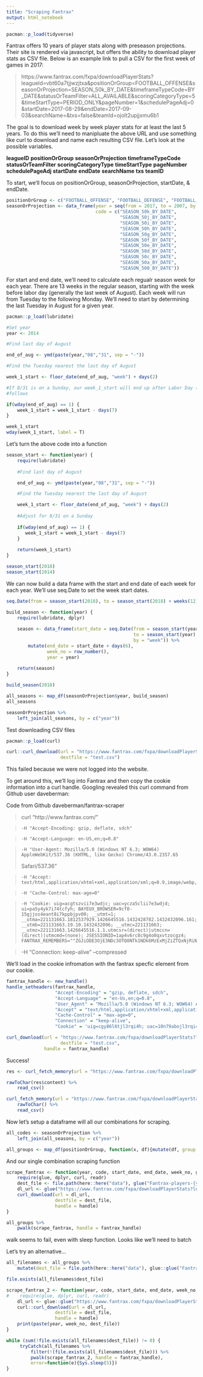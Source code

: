```yaml
---
title: "Scraping Fantrax"
output: html_notebook
---
```


```r
pacman::p_load(tidyverse)
```


Fantrax offers 10 years of player stats along with preseason projections.  Their site is rendered via javascript, but
offers the ability to download player stats as CSV file.  Below is an example link to pull a CSV for the first week of
games in 2017:

>   https://www.fantrax.com/fxpa/downloadPlayerStats?leagueId=vbt60a7tjjwzjtxa&positionOrGroup=FOOTBALL_OFFENSE&seasonOrProjection=SEASON_50k_BY_DATE&timeframeTypeCode=BY_DATE&statusOrTeamFilter=ALL_AVAILABLE&scoringCategoryType=5&timeStartType=PERIOD_ONLY&pageNumber=1&schedulePageAdj=0&startDate=2017-08-29&endDate=2017-09-03&searchName=&txs=false&teamId=ojolt2upjjxmu6b1

The goal is to download week by week player stats for at least the last 5 years. To do this we'll need to manipluate the
above URL and use something like curl to download and name each resulting CSV file.  Let's look at the possible variables.

**leagueID**
**positionOrGroup**
**seasonOrProjection**
**timeframeTypeCode**
**statusOrTeamFilter**
**scoringCategoryType**
**timeStartType**
**pageNumber**
**schedulePageAdj**
**startDate**
**endDate**
**searchName**
**txs**
**teamID**

To start, we'll focus on positionOrGroup, seasonOrProjection, startDate, & endDate.

```r
positionOrGroup <- c("FOOTBALL_OFFENSE", "FOOTBALL_DEFENSE", "FOOTBALL_TEAM_DEFENSE_SPECIAL_TEAMS")
seasonOrProjection <- data_frame(year = seq(from = 2017, to = 2007, by = -1),
                                 code = c("SEASON_50k_BY_DATE",
                                          "SEASON_50j_BY_DATE",
                                          "SEASON_50i_BY_DATE",
                                          "SEASON_50h_BY_DATE",
                                          "SEASON_50g_BY_DATE",
                                          "SEASON_50f_BY_DATE",
                                          "SEASON_50e_BY_DATE",
                                          "SEASON_50d_BY_DATE",
                                          "SEASON_50c_BY_DATE",
                                          "SEASON_50a_BY_DATE",
                                          "SEASON_508_BY_DATE"))
```

For start and end date, we'll need to calculate each regualr season week for each year.  There are 13 weeks in the 
regular season, starting with the week before labor day (generally the last week of August).
Each week will run from Tuesday to the following Monday.  We'll need to start by determining the last Tuesday in August 
for a given year.

```r
pacman::p_load(lubridate)

#Set year
year <- 2014

#Find last day of August

end_of_aug <- ymd(paste(year,"08","31", sep = "-"))

#Find the Tuesday nearest the last day of August

week_1_start <- floor_date(end_of_aug, "week") + days(2)

#If 8/31 is on a Sunday, our week_1_start will end up after Labor Day (the first Monday of September). We can adjust as
#follows

if(wday(end_of_aug) == 1) {
    week_1_start = week_1_start - days(7)
}

week_1_start
wday(week_1_start, label = T)
```

Let's turn the above code into a function

```r
season_start <- function(year) {
    require(lubridate)
    
    #Find last day of August

    end_of_aug <- ymd(paste(year,"08","31", sep = "-"))

    #Find the Tuesday nearest the last day of August

    week_1_start <- floor_date(end_of_aug, "week") + days(2)
    
    #Adjust for 8/31 on a Sunday
    
    if(wday(end_of_aug) == 1) {
       week_1_start = week_1_start - days(7)
    }
    
    return(week_1_start)
}

season_start(2018)
season_start(2014)
```

We can now build a data frame with the start and end date of each week for each year. We'll use seq.Date to set the week
start dates.

```r
seq.Date(from = season_start(2018), to = season_start(2018) + weeks(12), by = "week")
```

```r
build_season <- function(year) {
    require(lubridate, dplyr)
    
    season <- data_frame(start_date = seq.Date(from = season_start(year),
                                               to = season_start(year) + weeks(12),
                                               by = "week")) %>%
        mutate(end_date = start_date + days(6),
               week_no = row_number(),
               year = year)
    
    return(season)
}

build_season(2018)
```

```r
all_seasons <- map_df(seasonOrProjection$year, build_season)
all_seasons
```

```r
seasonOrProjection %>%
    left_join(all_seasons, by = c("year"))
```

Test downloading CSV files

```r
pacman::p_load(curl)
```


```r
curl::curl_download(url = "https://www.fantrax.com/fxpa/downloadPlayerStats?leagueId=vbt60a7tjjwzjtxa&positionOrGroup=FOOTBALL_OFFENSE&seasonOrProjection=SEASON_50k_BY_DATE&timeframeTypeCode=BY_DATE&statusOrTeamFilter=ALL_AVAILABLE&scoringCategoryType=5&timeStartType=PERIOD_ONLY&pageNumber=1&schedulePageAdj=0&startDate=2017-08-29&endDate=2017-09-03&searchName=&txs=false&teamId=ojolt2upjjxmu6b1",
                    destfile = "test.csv")
```

This failed because we were not logged into the website.

To get around this, we'll log into Fantrax and then copy the cookie information into a curl handle.  Googling revealed 
this curl command from Github user daveberman:

Code from Github daveberman/fantrax-scraper

>curl "http://www.fantrax.com/" 

>     -H "Accept-Encoding: gzip, deflate, sdch" 

>     -H "Accept-Language: en-US,en;q=0.8" 

>     -H "User-Agent: Mozilla/5.0 (Windows NT 6.3; WOW64) AppleWebKit/537.36 (KHTML, like Gecko) Chrome/43.0.2357.65 
Safari/537.36" 

>     -H "Accept: text/html,application/xhtml+xml,application/xml;q=0.9,image/webp,*/*;q=0.8" 

>     -H "Cache-Control: max-age=0" 

>     -H "Cookie: uig=acgtszvii7e3wdjc; uac=ycza5clii7e3wdjd; ui=pa5y4yk7i74tcfyh; BAYEUX_BROWSER=9cf0-15gjjos4eant8i7kppbjpv00; __utmt=1; __utma=221131663.1812537929.1426645516.1432428782.1432432096.161; __utmb=221131663.19.10.1432432096; __utmc=221131663; __utmz=221131663.1426645516.1.1.utmcsr=(direct)|utmccn=(direct)|utmcmd=(none); JSESSIONID=1ap4v6rc8c9g4o0qxvtzocgz4; FANTRAX_REMEMBERS=""ZGJiODE3OjE3NDc3OTQ0NTk1NDk6MzExMjZiZTQxNjRiNGM1NjM4M2ZiY2U5MWQ3YTc1NzM=""" 

>    -H "Connection: keep-alive" --compressed


We'll load in the cookie infromation with the fantrax specfic element from our cookie.

```r
fantrax_handle <- new_handle()
handle_setheaders(fantrax_handle,
                  "Accept-Encoding" = "gzip, deflate, sdch",
                  "Accept-Language" = "en-Us,en;q=0.8",
                  "User_Agent" = "Mozilla/5.0 (Windows NT 6.3; WOW64) AppleWebKit/537.36 (KHTML, like Gecko) Chrome/43.0.2357.65 Safari/537.36",
                  "Accept" = "text/html,application/xhtml+xml,application/xml;q=0.9,image/webp,*/*;q=0.8",
                  "Cache-Control" = "max-age=0",
                  "Connection" = "keep-alive",
                  "Cookie" = 'uig=cgy86l6tjl3rqi4h; uac=10n79abojl3rqi4h; ui=wjy9qxvijjz4kho0; BAYEUX_BROWSER=abxcgtep2w1jr6bq;JSESSIONID=node0lvyebaf8egfi1qw3aufto92tk9809.node0; FX_REM=anNjaHdhbjoxODUwMjM1NzI5NDM5OjMzMjM1NmYzMWQ4YjdmNGM0N2Y3NzgxNTYzZDY5NTFk; _ga=GA1.2.1427721507.1534859530; _gid=GA1.2.1623411655.1534859530')
```


```r
curl_download(url = "https://www.fantrax.com/fxpa/downloadPlayerStats?leagueId=vbt60a7tjjwzjtxa&positionOrGroup=FOOTBALL_OFFENSE&seasonOrProjection=SEASON_50k_BY_DATE&timeframeTypeCode=BY_DATE&statusOrTeamFilter=ALL_AVAILABLE&scoringCategoryType=5&timeStartType=PERIOD_ONLY&pageNumber=1&schedulePageAdj=0&startDate=2017-08-29&endDate=2017-09-03&searchName=&txs=false&teamId=ojolt2upjjxmu6b1",
                    destfile = "test.csv",
              handle = fantrax_handle)
```

Success!

```r
res <- curl_fetch_memory(url = "https://www.fantrax.com/fxpa/downloadPlayerStats?leagueId=vbt60a7tjjwzjtxa&positionOrGroup=FOOTBALL_OFFENSE&seasonOrProjection=SEASON_50k_BY_DATE&timeframeTypeCode=BY_DATE&statusOrTeamFilter=ALL_AVAILABLE&scoringCategoryType=5&timeStartType=PERIOD_ONLY&pageNumber=1&schedulePageAdj=0&startDate=2017-08-29&endDate=2017-09-03&searchName=&txs=false&teamId=ojolt2upjjxmu6b1", handle = fantrax_handle)

rawToChar(res$content) %>%
    read_csv()
```

```r
curl_fetch_memory(url = "https://www.fantrax.com/fxpa/downloadPlayerStats?leagueId=vbt60a7tjjwzjtxa&positionOrGroup=FOOTBALL_OFFENSE&seasonOrProjection=SEASON_50k_BY_DATE&timeframeTypeCode=BY_DATE&statusOrTeamFilter=ALL_AVAILABLE&scoringCategoryType=5&timeStartType=PERIOD_ONLY&pageNumber=1&schedulePageAdj=0&startDate=2017-08-29&endDate=2017-09-03&searchName=&txs=false&teamId=ojolt2upjjxmu6b1", handle = fantrax_handle)$content %>%
    rawToChar() %>%
    read_csv()
```


Now let's setup a dataframe will all our combinations for scraping.

```r
all_codes <- seasonOrProjection %>%
    left_join(all_seasons, by = c("year"))

all_groups <- map_df(positionOrGroup, function(x, df){mutate(df, group = x)}, df = all_codes)
```

And our single combination scraping function

```r
scrape_fantrax <- function(year, code, start_date, end_date, week_no, group, handle) {
    require(glue, dplyr, curl, readr)
    dest_file <- file.path(here::here("data"), glue("Fantrax-players-{year}-week-{week_no}-{group}.csv"))
    dl_url <- glue("https://www.fantrax.com/fxpa/downloadPlayerStats?leagueId=vbt60a7tjjwzjtxa&positionOrGroup={group}&","seasonOrProjection={code}&timeframeTypeCode=BY_DATE&statusOrTeamFilter=ALL_AVAILABLE&scoringCategoryType=5&timeStartType=PERIOD_ONLY&pageNumber=1&schedulePageAdj=0&startDate={start_date}&endDate={end_date}&searchName=&txs=false&teamId=ojolt2upjjxmu6b1")
    curl_download(url = dl_url,
                  destfile = dest_file,
                  handle = handle)
}
```

```r
all_groups %>%
    pwalk(scrape_fantrax, handle = fantrax_handle)
```

walk seems to fail, even with sleep function. Looks like we'll need to batch

Let's try an alternative...
```r
all_filenames <- all_groups %>% 
    mutate(dest_file = file.path(here::here("data"), glue::glue("Fantrax-players-{year}-week-{week_no}-{group}.csv")))
```

```r
file.exists(all_filenames$dest_file)
```

```r
scrape_fantrax_2 <- function(year, code, start_date, end_date, week_no, group, dest_file, handle) {
#    require(glue, dplyr, curl, readr)
    dl_url <- glue::glue("https://www.fantrax.com/fxpa/downloadPlayerStats?leagueId=vbt60a7tjjwzjtxa&positionOrGroup={group}&","seasonOrProjection={code}&timeframeTypeCode=BY_DATE&statusOrTeamFilter=ALL_AVAILABLE&scoringCategoryType=5&timeStartType=PERIOD_ONLY&pageNumber=1&schedulePageAdj=0&startDate={start_date}&endDate={end_date}&searchName=&txs=false&teamId=ojolt2upjjxmu6b1")
    curl::curl_download(url = dl_url,
                  destfile = dest_file,
                  handle = handle)
    print(paste(year, week_no, dest_file))
}

while (sum(!file.exists(all_filenames$dest_file)) != 0) {
     tryCatch(all_filenames %>%
         filter(!(file.exists(all_filenames$dest_file))) %>%
         pwalk(scrape_fantrax_2, handle = fantrax_handle),
         error=function(e){Sys.sleep(5)})
}
```


